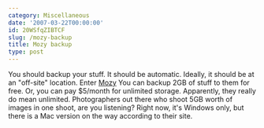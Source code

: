 ```yaml
---
category: Miscellaneous
date: '2007-03-22T00:00:00'
id: 20WSfqZIBTCF
slug: /mozy-backup
title: Mozy backup
type: post
---
```


You should backup your stuff. It should be automatic. Ideally, it
should be at an "off-site" location. Enter [Mozy](http://mozy.com/)
You can backup 2GB of stuff to them for free. Or, you can pay
$5/month for unlimited storage. Apparently, they really do mean
unlimited. Photographers out there who shoot 5GB worth of images in
one shoot, are you listening? Right now, it's Windows only, but
there is a Mac version on the way according to their site.